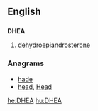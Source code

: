 ==English==

==={{initialism-old|en}}===
'''DHEA'''

# [[dehydroepiandrosterone]]

===Anagrams===
* [[hade#English|hade]]
* [[head#English|head]], [[Head#English|Head]]

[[he:DHEA]]
[[hu:DHEA]]